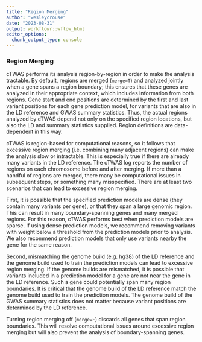 ```yaml
---
title: "Region Merging"
author: "wesleycrouse"
date: "2023-08-31"
output: workflowr::wflow_html
editor_options:
  chunk_output_type: console
---
```


### Region Merging

cTWAS performs its analysis region-by-region in order to make the analysis tractable. By default, regions are merged (`merge=T`) and analyzed jointly when a gene spans a region boundary; this ensures that these genes are analyzed in their appropriate context, which includes information from both regions. Gene start and end positions are determined by the first and last variant positions for each gene prediction model, for variants that are also in the LD reference and GWAS summary statistics. Thus, the actual regions analyzed by cTWAS depend not only on the specified region locations, but also the LD and summary statistics supplied. Region definitions are data-dependent in this way. 

cTWAS is region-based for computational reasons, so it follows that excessive region merging (i.e. combining many adjacent regions) can make the analysis slow or intractable. This is especially true if there are already many variants in the LD reference. The cTWAS log reports the number of regions on each chromosome before and after merging. If more than a handful of regions are merged, there many be computational issues in subsequent steps, or something many misspecified. There are at least two scenarios that can lead to excessive region merging. 

First, it is possible that the specified prediction models are dense (they contain many variants per gene), or that they span a large genomic region. This can result in many boundary-spanning genes and many merged regions. For this reason, cTWAS performs best when prediction models are sparse. If using dense prediction models, we recommend removing variants with weight below a threshold from the prediction models prior to analysis. We also recommend prediction models that only use variants nearby the gene for the same reason.

Second, mismatching the genome build (e.g. hg38) of the LD reference and the genome build used to train the prediction models can lead to excessive region merging. If the genome builds are mismatched, it is possible that variants included in a prediction model for a gene are not near the gene in the LD reference. Such a gene could potentially span many region boundaries. It is critical that the genome build of the LD reference match the genome build used to train the prediction models. The genome build of the GWAS summary statistics does not matter because variant positions are determined by the LD reference.

Turning region merging off (`merge=F`) discards all genes that span region boundaries. This will resolve computational issues around excessive region merging but will also prevent the analysis of boundary-spanning genes.


